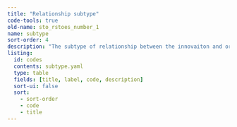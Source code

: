 ```yaml
---
title: "Relationship subtype"
code-tools: true
old-name: sto_rstoes_number_1
name: subtype
sort-order: 4
description: "The subtype of relationship between the innovaiton and organization"
listing:
  id: codes
  contents: subtype.yaml
  type: table
  fields: [title, label, code, description]
  sort-ui: false
  sort:
    - sort-order
    - code
    - title
---
```


:::{ #Codes }
:::
